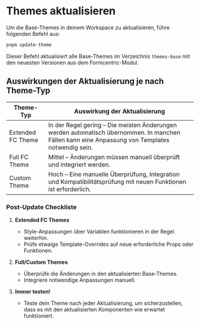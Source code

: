 
<Meta title='DE/Wartung/Themes updaten' />

# Themes aktualisieren

Um die Base-Themes in deinem Workspace zu aktualisieren, führe folgenden Befehl aus:

```bash
pnpm update-theme
```

Dieser Befehl aktualisiert alle Base-Themes im Verzeichnis `themes-base` mit den neuesten Versionen aus dem Formcentric-Modul.

## Auswirkungen der Aktualisierung je nach Theme-Typ

<div style={{ overflowX: 'auto' }}>
    <table style={{ width: '100%', borderCollapse: 'collapse' }}>
        <thead>
            <tr>
                <th style={{ textAlign: 'left', padding: '8px', borderBottom: '2px solid #ddd' }}>Theme-Typ</th>
                <th style={{ textAlign: 'left', padding: '8px', borderBottom: '2px solid #ddd' }}>
                    Auswirkung der Aktualisierung
                </th>
            </tr>
        </thead>
        <tbody>
            <tr>
                <td style={{ padding: '8px', borderBottom: '1px solid #ddd' }}>Extended FC Theme</td>
                <td style={{ padding: '8px', borderBottom: '1px solid #ddd' }}>
                    <span style={{ color: 'rgb(0, 200, 0)' }}>In der Regel gering</span> – Die meisten Änderungen werden
                    automatisch übernommen. In manchen Fällen kann eine Anpassung von Templates notwendig sein.
                </td>
            </tr>
            <tr>
                <td style={{ padding: '8px', borderBottom: '1px solid #ddd' }}>Full FC Theme</td>
                <td style={{ padding: '8px', borderBottom: '1px solid #ddd' }}>
                    <span style={{ color: 'rgb(200, 200, 0)' }}>Mittel</span> – Änderungen müssen manuell überprüft und
                    integriert werden.
                </td>
            </tr>
            <tr>
                <td style={{ padding: '8px', borderBottom: '1px solid #ddd' }}>Custom Theme</td>
                <td style={{ padding: '8px', borderBottom: '1px solid #ddd' }}>
                    <span style={{ color: 'rgb(200, 0, 0)' }}>Hoch</span> – Eine manuelle Überprüfung, Integration und
                    Kompatibilitätsprüfung mit neuen Funktionen ist erforderlich.
                </td>
            </tr>
        </tbody>
    </table>
</div>

### Post-Update Checkliste

1. **Extended FC Themes**

    - Style-Anpassungen über Variablen funktionieren in der Regel weiterhin.
    - Prüfe etwaige Template-Overrides auf neue erforderliche Props oder Funktionen.

2. **Full/Custom Themes**

    - Überprüfe die Änderungen in den aktualisierten Base-Themes.
    - Integriere notwendige Anpassungen manuell.

3. **Immer testen!**
    - Teste dein Theme nach jeder Aktualisierung, um sicherzustellen, dass es mit den aktualisierten Komponenten wie erwartet funktioniert.
